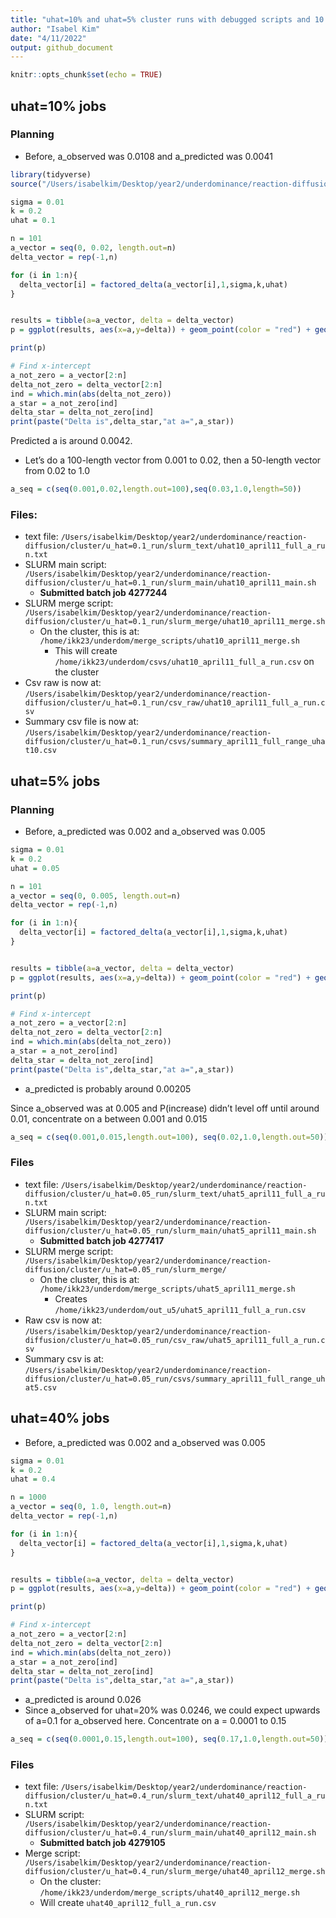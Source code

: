 ```yaml
---
title: "uhat=10% and uhat=5% cluster runs with debugged scripts and 10 gens until drive + new run --> uhat=40%"
author: "Isabel Kim"
date: "4/11/2022"
output: github_document
---
```


```r
knitr::opts_chunk$set(echo = TRUE)
```

## uhat=10% jobs

### Planning

* Before, a_observed was 0.0108 and a_predicted was 0.0041
```r
library(tidyverse)
source("/Users/isabelkim/Desktop/year2/underdominance/reaction-diffusion/scripts/auc-equations.R")

sigma = 0.01
k = 0.2
uhat = 0.1

n = 101
a_vector = seq(0, 0.02, length.out=n)
delta_vector = rep(-1,n)

for (i in 1:n){
  delta_vector[i] = factored_delta(a_vector[i],1,sigma,k,uhat)
}


results = tibble(a=a_vector, delta = delta_vector)
p = ggplot(results, aes(x=a,y=delta)) + geom_point(color = "red") + geom_line() + geom_hline(yintercept = 0)

print(p)

# Find x-intercept
a_not_zero = a_vector[2:n]
delta_not_zero = delta_vector[2:n]
ind = which.min(abs(delta_not_zero))
a_star = a_not_zero[ind]
delta_star = delta_not_zero[ind]
print(paste("Delta is",delta_star,"at a=",a_star))
```

Predicted a is around 0.0042.

* Let's do a 100-length vector from 0.001 to 0.02, then a 50-length vector from 0.02 to 1.0
```r
a_seq = c(seq(0.001,0.02,length.out=100),seq(0.03,1.0,length=50))
```

### Files:

* text file: `/Users/isabelkim/Desktop/year2/underdominance/reaction-diffusion/cluster/u_hat=0.1_run/slurm_text/uhat10_april11_full_a_run.txt`
* SLURM main script: `/Users/isabelkim/Desktop/year2/underdominance/reaction-diffusion/cluster/u_hat=0.1_run/slurm_main/uhat10_april11_main.sh`
  + **Submitted batch job 4277244**
* SLURM merge script: `/Users/isabelkim/Desktop/year2/underdominance/reaction-diffusion/cluster/u_hat=0.1_run/slurm_merge/uhat10_april11_merge.sh`
  + On the cluster, this is at: `/home/ikk23/underdom/merge_scripts/uhat10_april11_merge.sh`
    * This will create `/home/ikk23/underdom/csvs/uhat10_april11_full_a_run.csv` on the cluster
* Csv raw is now at: `/Users/isabelkim/Desktop/year2/underdominance/reaction-diffusion/cluster/u_hat=0.1_run/csv_raw/uhat10_april11_full_a_run.csv`
* Summary csv file is now at: `/Users/isabelkim/Desktop/year2/underdominance/reaction-diffusion/cluster/u_hat=0.1_run/csvs/summary_april11_full_range_uhat10.csv`

## uhat=5% jobs

### Planning

* Before, a_predicted was 0.002 and a_observed was 0.005
```r
sigma = 0.01
k = 0.2
uhat = 0.05

n = 101
a_vector = seq(0, 0.005, length.out=n)
delta_vector = rep(-1,n)

for (i in 1:n){
  delta_vector[i] = factored_delta(a_vector[i],1,sigma,k,uhat)
}


results = tibble(a=a_vector, delta = delta_vector)
p = ggplot(results, aes(x=a,y=delta)) + geom_point(color = "red") + geom_line() + geom_hline(yintercept = 0)

print(p)

# Find x-intercept
a_not_zero = a_vector[2:n]
delta_not_zero = delta_vector[2:n]
ind = which.min(abs(delta_not_zero))
a_star = a_not_zero[ind]
delta_star = delta_not_zero[ind]
print(paste("Delta is",delta_star,"at a=",a_star))
```
* a_predicted is probably around 0.00205

Since a_observed was at 0.005 and P(increase) didn't level off until around 0.01, concentrate on a between 0.001 and 0.015
```r
a_seq = c(seq(0.001,0.015,length.out=100), seq(0.02,1.0,length.out=50))
```

### Files

* text file: `/Users/isabelkim/Desktop/year2/underdominance/reaction-diffusion/cluster/u_hat=0.05_run/slurm_text/uhat5_april11_full_a_run.txt`
* SLURM main script: `/Users/isabelkim/Desktop/year2/underdominance/reaction-diffusion/cluster/u_hat=0.05_run/slurm_main/uhat5_april11_main.sh`
  + **Submitted batch job 4277417**
* SLURM merge script: `/Users/isabelkim/Desktop/year2/underdominance/reaction-diffusion/cluster/u_hat=0.05_run/slurm_merge/`
  + On the cluster, this is at: `/home/ikk23/underdom/merge_scripts/uhat5_april11_merge.sh`
    * Creates `/home/ikk23/underdom/out_u5/uhat5_april11_full_a_run.csv`
* Raw csv is now at: `/Users/isabelkim/Desktop/year2/underdominance/reaction-diffusion/cluster/u_hat=0.05_run/csv_raw/uhat5_april11_full_a_run.csv`
* Summary csv is at: `/Users/isabelkim/Desktop/year2/underdominance/reaction-diffusion/cluster/u_hat=0.05_run/csvs/summary_april11_full_range_uhat5.csv`

## uhat=40% jobs

* Before, a_predicted was 0.002 and a_observed was 0.005
```r
sigma = 0.01
k = 0.2
uhat = 0.4

n = 1000
a_vector = seq(0, 1.0, length.out=n)
delta_vector = rep(-1,n)

for (i in 1:n){
  delta_vector[i] = factored_delta(a_vector[i],1,sigma,k,uhat)
}


results = tibble(a=a_vector, delta = delta_vector)
p = ggplot(results, aes(x=a,y=delta)) + geom_point(color = "red") + geom_line() + geom_hline(yintercept = 0)

print(p)

# Find x-intercept
a_not_zero = a_vector[2:n]
delta_not_zero = delta_vector[2:n]
ind = which.min(abs(delta_not_zero))
a_star = a_not_zero[ind]
delta_star = delta_not_zero[ind]
print(paste("Delta is",delta_star,"at a=",a_star))
```
* a_predicted is around 0.026
* Since a_observed for uhat=20% was 0.0246, we could expect upwards of a=0.1 for a_observed here. Concentrate on a = 0.0001 to 0.15

```r
a_seq = c(seq(0.0001,0.15,length.out=100), seq(0.17,1.0,length.out=50))
```

### Files

* text file: `/Users/isabelkim/Desktop/year2/underdominance/reaction-diffusion/cluster/u_hat=0.4_run/slurm_text/uhat40_april12_full_a_run.txt`
* SLURM script: `/Users/isabelkim/Desktop/year2/underdominance/reaction-diffusion/cluster/u_hat=0.4_run/slurm_main/uhat40_april12_main.sh`
  + **Submitted batch job 4279105**
* Merge script: `/Users/isabelkim/Desktop/year2/underdominance/reaction-diffusion/cluster/u_hat=0.4_run/slurm_merge/uhat40_april12_merge.sh`
  + On the cluster: `/home/ikk23/underdom/merge_scripts/uhat40_april12_merge.sh`
  + Will create `uhat40_april12_full_a_run.csv`
  